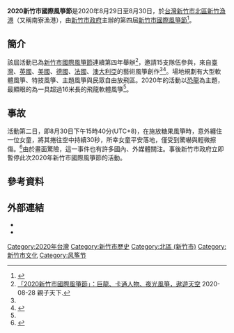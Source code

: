{{Infobox Exhibition
| Name = 2020新竹市國際風箏節<br /><small>2020 Hsinchu City International Kite Festival</small>
| Logo = 2020 Hsinchu City International Kite Festival logo.jpg
| Size = 
| Caption = 
| Slogan = 
| Holding = 2020年8月29日至8月30日
| Guidance = 
| Organization = [[新竹市政府|新竹市政府]]
| Asst =
| Sponsor = <!--暫略-->
| MSponsor = <!--暫略-->
| Place = {{flagicon|TWN}} [[新竹市|新竹市]][[北區_(新竹市)|北區]][[新竹漁港|新竹漁港]]
| Content = 
| Price = 
| Web =  [http://www.hc-kite.com/ 2020新竹市國際風箏節]
}}

'''2020新竹市國際風箏節'''是2020年8月29日至8月30日，於[[台灣|台灣]][[新竹市|新竹市]][[北區_(新竹市)|北區]][[新竹漁港|新竹漁港]]（又稱南寮漁港），由[[新竹市政府|新竹市政府]]主辦的第四屆[[新竹市國際風箏節|新竹市國際風箏節]]<ref name =L3269759>{{cite news |title=2020新竹市國際風箏節週末登場 各式風箏綻放漁港天空 |url=https://news.ltn.com.tw/news/life/breakingnews/3269759 |work=自由時報 |date=2020-08-24 |author=蔡彰盛 |accessdate=2020-08-31 |location=臺灣 |language=zh-hant |archive-date=2020-08-30 |archive-url=https://web.archive.org/web/20200830200050/https://news.ltn.com.tw/news/life/breakingnews/3269759 |dead-url=no }}</ref>。

==簡介==
該屆活動已為[[新竹市國際風箏節|新竹市國際風箏節]]連續第四年舉辦<ref name=親子天下>[https://www.parenting.com.tw/article/5087189-/ 「2020新竹市國際風箏節」：巨龍、卡通人物、夜光風箏，遨遊天空] 2020-08-28 親子天下.</ref>，邀請15支隊伍參與，來自[[臺灣|臺灣]]、[[英國|英國]]、[[美國|美國]]、[[德國|德國]]、[[法國|法國]]、[[澳大利亞|澳大利亞]]的藝術風箏創作<ref name =L3269759/><ref>{{cite news |title=新竹市國際風箏節周末登場 16米飛龍、夜光風箏綻放 |url=https://udn.com/news/story/7324/4805974 |work=聯合報 |date=2020-08-24 |author=王駿杰 |accessdate=2020-08-31 |location=臺灣 |language=zh-hant |archive-date=2021-01-06 |archive-url=https://web.archive.org/web/20210106055209/https://udn.com/news/story/7324/4805974 |dead-url=no }}</ref>。場地規劃有大型軟體風箏、特技風箏、主題風箏與民眾自由放飛區。2020年的活動以[[恐龍|恐龍]]為主題，最顯眼的為一具超過16米長的飛龍軟體風箏<ref name=親子天下/>。

==事故==
活動第二日，即8月30日下午15時40分(UTC+8)，在施放糖果風箏時，意外纏住一位女童，將其捲往空中持續30秒，所幸女童平安落地，僅受到驚嚇與輕微擦傷。<ref>{{cite news|author=蔡彰盛|work=《自由時報》|date=2020-08-30|title=驚悚！竹市風箏節 女童被捲往空中影片曝光|url=https://news.ltn.com.tw/news/society/breakingnews/3276254|archiveurl=https://web.archive.org/web/20200830141647/https://news.ltn.com.tw/news/society/breakingnews/3276254|archivedate=2020-08-30|accessdate=2020-08-31|dead-url=no}}</ref>由於畫面驚險，這一事件也有許多國內、外媒體關注。事後新竹市政府立即暫停此次2020年新竹市國際風箏節的活動。

==參考資料==
{{reflist}}

== 外部連結 ==
* {{Official website|http://www.hc-kite.com/}}
* {{facebook|新竹市國際風箏節-514327112255788}}

[[Category:2020年台灣|Category:2020年台灣]]
[[Category:新竹市歷史|Category:新竹市歷史]]
[[Category:北區_(新竹市)|Category:北區 (新竹市)]]
[[Category:新竹市文化|Category:新竹市文化]]
[[Category:风筝节|Category:风筝节]]